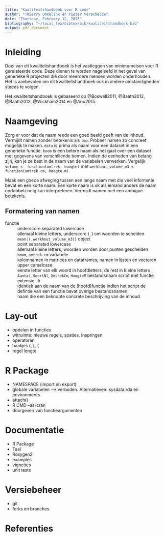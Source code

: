 ```yaml
---
title: "Kwaliteitshandboek voor R code"
author: "Thierry Onkelinx en Pieter Verschelde"
date: "Thursday, February 12, 2015"
bibliography: "~/local_tex/bibtex/bib/kwaliteitshandboek.bib"
output: pdf_document
---
```


# Inleiding

Doel van dit kwaliteitshandboek is het vastleggen van minimumeisen voor R gerelateerde code. Deze dienen te worden nageleefd in het geval van generieke R projecten die door meerdere mensen worden onderhouden. Het is aanbevolen om dit kwaliteitshandboek ook in andere omstandigheden steeds te volgen.

Het kwaliteitshandboek is gebaseerd op @Boswell2011, @Baath2012, @Baath2012, @Wickham2014 en @Ano2015.

# Naamgeving

Zorg er voor dat de naam reeds een goed beeld geeft van de inhoud. Vermijdt namen zonder betekenis als `tmp`. Probeer namen zo concreet mogelijk te maken. `data` is prima als naam voor een dataset in een generieke functie. `boom` is een betere naam als het gaat over een dataset met gegevens van verschillende bomen. Indien de eenheden van belang zijn, kan je ze best in de naam van de variabelen verwerken. Vergelijk `volume <- function(omtrek, hoogte)` met `werkhout_volume_m3 <- function(omtrek.cm, hoogte.m)`

Maak een goede afweging tussen een lange naam met die veel informatie bevat en een korte naam. Een korte naam is ok als iemand anders de naam ondubbelzinnig kan interpreteren. Vermijdt namen met een ambigue betekenis. 

## Formatering van namen

functie
  ~ underscore separated lowercase
  ~ allemaal kleine letters, underscore (`_`) om woorden te scheiden
  ~ `mean()`, `werkhout_volume_m3()`
object
  ~ point separated lowercase
  ~ allemaal kleine letters, woorden worden door punten gescheiden
  ~ `boom`, `omtrek.cm`
variabele
  ~ kolomnamen in matrices en dataframes, namen in lijsten en vectoren
  ~ upper camelcase
  ~ eerste letter van elk woord in hoofdletters, de rest in kleine letters
  ~ `Aantal`, `SoortNl`, `OmtrekCm`, `HoogteM`
bestandsnaam script met functie
  ~ extensie `.R`
  ~ identiek aan de naam van de (hoofd)functie indien het script de defintie van een functie bevat
overige bestandsnamen
  ~ naam die een beknopte concrete beschrijving van de inhoud

# Lay-out

- opdelen in functies
- witruimte: nieuwe regels, spaties, inspringen
- operatoren
- haakjes (, [, {
- regel lengte

# R Package

- NAMESPACE (import en export)
- globale variabelen --> verboden. Alternatieven: sysdata.rda en environments
- attach()
- R CMD --as-cran
- doorgeven van functieargumenten

# Documentatie

- R Package
- Taal
- Roxygen2
- examples
- vignettes
- unit tests

# Versiebeheer

- git
- forks en branches

# Referenties